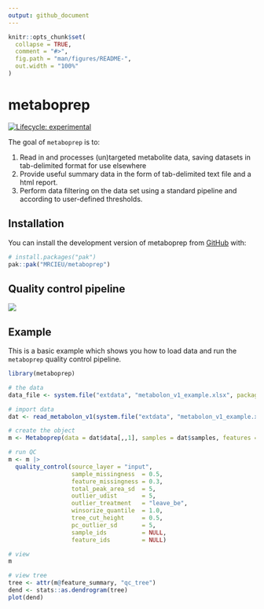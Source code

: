 ```yaml
---
output: github_document
---
```


<!-- README.md is generated from README.Rmd. Please edit that file -->

```r
knitr::opts_chunk$set(
  collapse = TRUE,
  comment = "#>",
  fig.path = "man/figures/README-",
  out.width = "100%"
)
```

# metaboprep
<!-- badges: start -->
[![Lifecycle: experimental](https://img.shields.io/badge/lifecycle-experimental-orange.svg)](https://lifecycle.r-lib.org/articles/stages.html#experimental)
<!-- badges: end -->

<!-- <div style="text-align: center"> -->
<!--   <img src="man/figures/logo.png" alt="metaboprep logo" width="150"/>  -->
<!-- </div> -->


The goal of `metaboprep` is to:  

1. Read in and processes (un)targeted metabolite data, saving datasets in tab-delimited format for use elsewhere
2. Provide useful summary data in the form of tab-delimited text file and a html report.  
3. Perform data filtering on the data set using a standard pipeline and according to user-defined thresholds.  


## Installation

You can install the development version of metaboprep from [GitHub](https://github.com/MRCIEU/metaboprep/tree/v2_development) with:

``` r
# install.packages("pak")
pak::pak("MRCIEU/metaboprep")
```

## Quality control pipeline
![](man/figures/metaboprep_workflow.png)


## Example

This is a basic example which shows you how to load data and run the `metaboprep` quality control pipeline.

```r
library(metaboprep)

# the data
data_file <- system.file("extdata", "metabolon_v1_example.xlsx", package = "metaboprep2")

# import data 
dat <- read_metabolon_v1(system.file("extdata", "metabolon_v1_example.xlsx", package = "metaboprep"))

# create the object
m <- Metaboprep(data = dat$data[,,1], samples = dat$samples, features = dat$features)

# run QC
m <- m |>
  quality_control(source_layer = "input", 
                  sample_missingness  = 0.5, 
                  feature_missingness = 0.3, 
                  total_peak_area_sd  = 5, 
                  outlier_udist       = 5, 
                  outlier_treatment   = "leave_be", 
                  winsorize_quantile  = 1.0, 
                  tree_cut_height     = 0.5, 
                  pc_outlier_sd       = 5, 
                  sample_ids          = NULL, 
                  feature_ids         = NULL)

# view 
m

# view tree
tree <- attr(m@feature_summary, "qc_tree")
dend <- stats::as.dendrogram(tree)
plot(dend)

```


